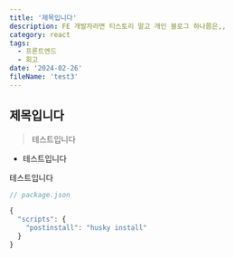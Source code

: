```yaml
---
title: '제목입니다'
description: FE 개발자라면 티스토리 말고 개인 블로그 하나쯤은,,
category: react
tags:
  - 프론트엔드
  - 회고
date: '2024-02-26'
fileName: 'test3'
---
```


## 제목입니다

> 테스트입니다

- 테스트입니다

테스트입니다

```javascript
// package.json

{
  "scripts": {
    "postinstall": "husky install"
  }
}

```
